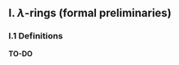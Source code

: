 ## I. $\lambda$-rings (formal preliminaries) {#zeroRRR.I}

### I.1 Definitions {#zeroRRR.I.1}

**TO-DO**
